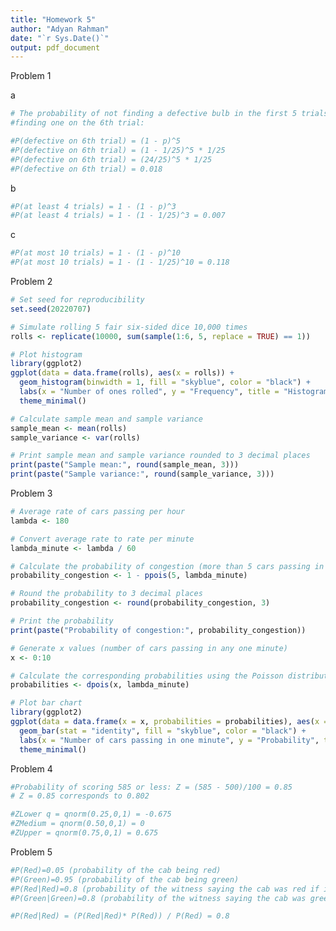 ---
title: "Homework 5"
author: "Adyan Rahman"
date: "`r Sys.Date()`"
output: pdf_document
---

Problem 1

a
```{r}
# The probability of not finding a defective bulb in the first 5 trials and 
#finding one on the 6th trial:

#P(defective on 6th trial) = (1 - p)^5 
#P(defective on 6th trial) = (1 - 1/25)^5 * 1/25
#P(defective on 6th trial) = (24/25)^5 * 1/25
#P(defective on 6th trial) = 0.018

```

b
```{r}
#P(at least 4 trials) = 1 - (1 - p)^3
#P(at least 4 trials) = 1 - (1 - 1/25)^3 = 0.007
```

c
```{r}
#P(at most 10 trials) = 1 - (1 - p)^10
#P(at most 10 trials) = 1 - (1 - 1/25)^10 = 0.118
```


Problem 2
```{r}
# Set seed for reproducibility
set.seed(20220707)

# Simulate rolling 5 fair six-sided dice 10,000 times
rolls <- replicate(10000, sum(sample(1:6, 5, replace = TRUE) == 1))

# Plot histogram
library(ggplot2)
ggplot(data = data.frame(rolls), aes(x = rolls)) +
  geom_histogram(binwidth = 1, fill = "skyblue", color = "black") +
  labs(x = "Number of ones rolled", y = "Frequency", title = "Histogram of Number of Ones Rolled") +
  theme_minimal()

# Calculate sample mean and sample variance
sample_mean <- mean(rolls)
sample_variance <- var(rolls)

# Print sample mean and sample variance rounded to 3 decimal places
print(paste("Sample mean:", round(sample_mean, 3)))
print(paste("Sample variance:", round(sample_variance, 3)))

```
Problem 3
```{r}
# Average rate of cars passing per hour
lambda <- 180

# Convert average rate to rate per minute
lambda_minute <- lambda / 60

# Calculate the probability of congestion (more than 5 cars passing in any one minute) using the Poisson distribution
probability_congestion <- 1 - ppois(5, lambda_minute)

# Round the probability to 3 decimal places
probability_congestion <- round(probability_congestion, 3)

# Print the probability
print(paste("Probability of congestion:", probability_congestion))

# Generate x values (number of cars passing in any one minute)
x <- 0:10

# Calculate the corresponding probabilities using the Poisson distribution
probabilities <- dpois(x, lambda_minute)

# Plot bar chart
library(ggplot2)
ggplot(data = data.frame(x = x, probabilities = probabilities), aes(x = x, y = probabilities)) +
  geom_bar(stat = "identity", fill = "skyblue", color = "black") +
  labs(x = "Number of cars passing in one minute", y = "Probability", title = "Probability of Observation of Cars Passing in One Minute") +
  theme_minimal()

```

Problem 4
```{r}
#Probability of scoring 585 or less: Z = (585 - 500)/100 = 0.85
# Z = 0.85 corresponds to 0.802

#ZLower q = qnorm(0.25,0,1) = -0.675
#ZMedium = qnorm(0.50,0,1) = 0
#ZUpper = qnorm(0.75,0,1) = 0.675
```

Problem 5
```{r}
#P(Red)=0.05 (probability of the cab being red)
#P(Green)=0.95 (probability of the cab being green)
#P(Red|Red)=0.8 (probability of the witness saying the cab was red if it was red)
#P(Green|Green)=0.8 (probability of the witness saying the cab was green if green)

#P(Red|Red) = (P(Red|Red)* P(Red)) / P(Red) = 0.8
```










